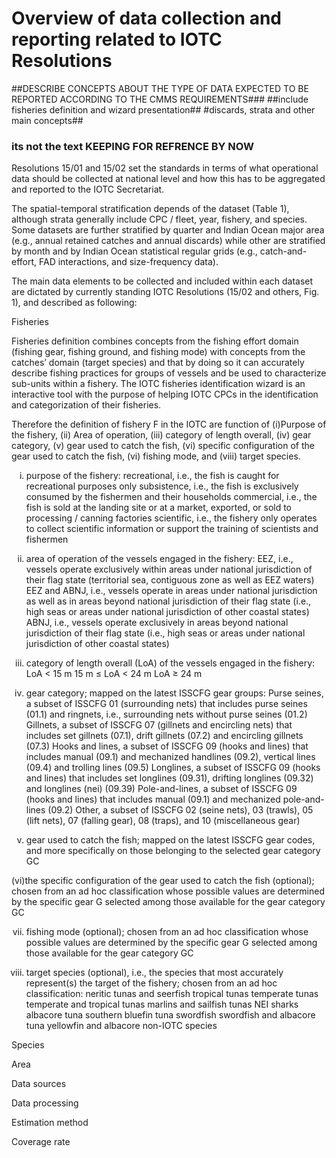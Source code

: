 # Overview of data collection and reporting related to IOTC Resolutions {#reporting}


##DESCRIBE CONCEPTS ABOUT THE TYPE OF DATA EXPECTED TO BE REPORTED ACCORDING TO THE CMMS REQUIREMENTS###
##include fisheries definition and wizard presentation##
#discards, strata and other main concepts##

### its not the text KEEPING FOR REFRENCE BY NOW####

 
Resolutions 15/01 and 15/02 set the standards in terms of what operational data should be collected at national level and how this has to be aggregated and reported to the IOTC Secretariat.

The spatial-temporal stratification depends of the dataset (Table 1), although strata generally include CPC / fleet, year, fishery, and species. Some datasets are further stratified by quarter and Indian Ocean major area (e.g., annual retained catches and annual discards) while other are stratified by month and by Indian Ocean statistical regular grids (e.g., catch-and-effort, FAD interactions, and size-frequency data).

The main data elements to be collected and included within each dataset are dictated by currently standing IOTC Resolutions (15/02 and others,  Fig. 1), and described as following:


Fisheries

Fisheries definition combines concepts from the fishing effort domain (fishing gear, fishing ground, and fishing mode) with concepts from the catches’ domain (target species) and that by doing so it can accurately describe fishing practices for groups of vessels and be used to characterize sub-units within a fishery. 
The IOTC fisheries identification wizard is an interactive tool with the purpose of helping IOTC CPCs in the identification and categorization of their fisheries.

Therefore the definition of fishery F in the IOTC are function of (i)Purpose of the fishery, (ii) Area of operation, (iii) category of length overall, (iv) gear category, (v) gear used to catch the fish, (vi) specific configuration of the gear used to catch the fish, (vi) fishing mode, and (viii) target species.


(i) purpose of the fishery:
	recreational, i.e., the fish is caught for recreational purposes only
	subsistence, i.e., the fish is exclusively consumed by the fishermen and their households
	commercial, i.e., the fish is sold at the landing site or at a market, exported, or sold to processing / canning factories
	scientific, i.e., the fishery only operates to collect scientific information or support the training of scientists and fishermen
	
(ii) area of operation of the vessels engaged in the fishery: 
	EEZ, i.e., vessels operate exclusively within areas under national jurisdiction of their flag state (territorial sea, contiguous zone as well as EEZ waters)
	EEZ and ABNJ, i.e., vessels operate in areas under national jurisdiction as well as in areas beyond national jurisdiction of their flag state (i.e., high seas or areas under national jurisdiction of other coastal states)
	ABNJ, i.e., vessels operate exclusively in areas beyond national jurisdiction of their flag state (i.e., high seas or areas under national jurisdiction of other coastal states)
	
(iii) category of length overall (LoA) of the vessels engaged in the fishery:
	LoA < 15 m
	15 m ≤ LoA < 24 m
	LoA ≥ 24 m

(iv) gear category; mapped on the latest ISSCFG gear groups:
	Purse seines, a subset of ISSCFG 01 (surrounding nets) that includes purse seines (01.1) and ringnets, i.e., surrounding nets without purse seines (01.2)
	Gillnets, a subset of ISSCFG 07 (gillnets and encircling nets) that includes set gillnets (07.1), drift gillnets (07.2) and encircling gillnets (07.3)
	Hooks and lines, a subset of ISSCFG 09 (hooks and lines) that includes manual (09.1) and mechanized handlines (09.2), vertical lines (09.4) and trolling lines (09.5)
	Longlines, a subset of ISSCFG 09 (hooks and lines) that  includes set longlines (09.31), drifting longlines (09.32) and longlines (nei) (09.39)
	Pole-and-lines, a subset of ISSCFG 09 (hooks and lines) that includes manual (09.1) and mechanized pole-and-lines (09.2)
	Other, a subset of ISSCFG 02 (seine nets), 03 (trawls), 05 (lift nets), 07 (falling gear), 08 (traps), and 10 (miscellaneous gear)
	
(v) gear used to catch the fish; mapped on the latest ISSCFG gear codes, and more specifically on those belonging to the selected gear category GC

(vi)the specific configuration of the gear used to catch the fish (optional); chosen from an ad hoc classification whose possible values are determined by the specific gear G selected among those available for the gear category GC

(vii) fishing mode (optional); chosen from an ad hoc classification whose possible values are determined by the specific gear G selected among those available for the gear category GC

(viii) target species (optional), i.e., the species that most accurately represent(s) the target of the fishery; chosen from an ad hoc classification:
	neritic tunas and seerfish
	tropical tunas
	temperate tunas
	temperate and tropical tunas
	marlins and sailfish
	tunas NEI
	sharks
	albacore tuna
	southern bluefin tuna
	swordfish
	swordfish and albacore tuna
	yellowfin and albacore
	non-IOTC species


Species

Area

Data sources

Data processing

Estimation method

Coverage rate